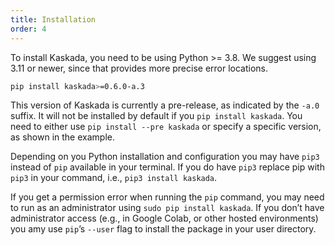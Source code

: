 ```yaml
---
title: Installation
order: 4
---
```


To install Kaskada, you need to be using Python >= 3.8.
We suggest using 3.11 or newer, since that provides more precise error locations.

```.bash
pip install kaskada>=0.6.0-a.3
```

::: {.callout-warning}
This version of Kaskada is currently a pre-release, as indicated by the `-a.0` suffix.
It will not be installed by default if you `pip install kaskada`.
You need to either use `pip install --pre kaskada` or specify a specific version, as shown in the example.
:::

::: {.callout-tip}
Depending on you Python installation and configuration you may have `pip3` instead of `pip` available in your terminal.
If you do have `pip3` replace pip with `pip3` in your command, i.e., `pip3 install kaskada`.

If you get a permission error when running the `pip` command, you may need to run as an administrator using `sudo pip install kaskada`.
If you don't have administrator access (e.g., in Google Colab, or other hosted environments) you amy use `pip`’s `--user` flag to install the package in your user directory.
:::
